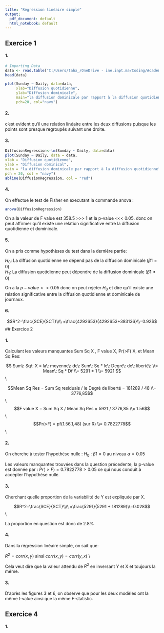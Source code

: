```yaml
---
title: "Régression linéaire simple"
output:
  pdf_document: default
  html_notebook: default
---
```


## Exercice 1

#### 1.
```r
# Importing Data
data <- read.table("C:/Users/taha_/OneDrive - ine.inpt.ma/Coding/Academic-Projects/Regression Models/Data/exercice1.txt",sep="\t" ,fill = TRUE,header = TRUE)
head(data)
```


```r
plot(Sunday ~ Daily, data=data, 
     xlab="Diffusion quotidienne", 
     ylab="Diffusion dominicale", 
     main="la diffusion dominicale par rapport à la diffusion quotidienne", 
     pch=20, col="navy")
```
#### 2. 
c'est evident qu'il une relation linéaire entre les deux diffusions puisque les points sont presque regroupés suivant une droite.


#### 3. 
```r
DiffusionRegression<-lm(Sunday ~ Daily, data=data)
plot(Sunday ~ Daily, data = data,
xlab = "Diffusion quotidienne",
ylab = "Diffusion dominical",
main = "la diffusion dominicale par rapport à la diffusion quotidienne",
pch = 20, col = "navy")
abline(DiffusionRegression, col = "red")
```
#### 4.
On effectue le test de Fisher en executant la commande anova :
```r
anova(DiffusionRegression)
```
On a la valeur de F value est 358.5 >>> 1 et la p-value <<< 0.05. donc on peut affirmer qu'il existe une relation significative entre la diffusion quotidienne et dominicale.

#### 5.
 
On a pris comme hypothèses du test dans la dernière partie:  

$H_0$: La diffusion quotidienne ne dépend pas de la diffusion dominicale ($β1=0$)  
$H_1$: La diffusion quotidienne peut dépendre de la diffusion dominicale ($β1\neq0$)
 
On a la  $p-value<<0.05$ donc on peut rejeter $H_0$ et dire qu'il existe une relation significative entre la diffusion quotidienne et dominicale de journaux.

#### 6.

$$R^2=\frac{SCE}{SCT}\\\\ =\frac{4292653}{4292653+383136}\\=0.92$$
## Exercice 2

#### 1.

Calculant les valeurs manquantes Sum Sq X , F value X, Pr(>F) X, et Mean Sq Res:
 
$$ Sum\: Sq\: X = la\: moyenne\: de\: Sum\: Sq * le\: Degré\: de\: liberté\: \\= Mean\: Sq * Df \\= 5291 * 1
\\= 5921 $$ \\

$$Mean Sq Res = Sum Sq residuals / le Degré de liberté = 181289 / 48 \\= 3776,85$$ \\
$$F value X = Sum Sq X / Mean Sq Res = 5921 / 3776,85 \\= 1.56$$ \\
$$Pr(>F) = pf(1.56,1,48) (sur R) \\= 0.7822778$$ \\

#### 2.

On cherche à tester l'hypothèse nulle :
$H_0$ : $β1 = 0$ au niveau $α = 0.05$

Les valeurs manquantes trouvées dans la question précedente, la p-value est donnée par :   $Pr(>F) = 0.7822778 > 0.05$ ce qui nous conduit à accepter
l'hypothèse nulle.

#### 3.

Cherchant quelle proportion de la variabilité de Y est expliquée par X.

$$R^2=\frac{SCE}{SCT}\\\\ =\frac{5291}{5291 + 181289}\\=0.028$$ \\

La proportion en question est donc de 2.8%

#### 4.

Dans la régression linéaire simple, on sait que:

$R^2 =corr(x, y)$ ainsi $corr(x, y) = corr(y, x)$ \\

Cela veut dire que la valeur attendu de $R^2$ en inversant Y et X et toujours la même.



#### 3.

D'après les figures 3 et 6, on observe que pour les deux modèles ont la même t-value
ainsi que la même F-statistic.

## Exercice 4

#### 1.

